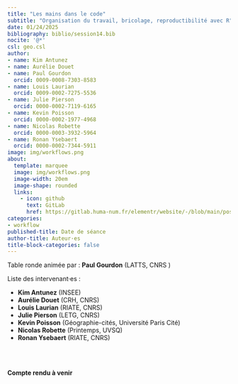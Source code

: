 ```yaml
---
title: "Les mains dans le code"
subtitle: "Organisation du travail, bricolage, reproductibilité avec R"
date: 01/24/2025
bibliography: biblio/session14.bib
nocite: '@*'
csl: geo.csl
author: 
- name: Kim Antunez
- name: Aurélie Douet
- name: Paul Gourdon
  orcid: 0009-0008-7303-8583
- name: Louis Laurian
  orcid: 0009-0002-7275-5536
- name: Julie Pierson
  orcid: 0000-0002-7119-6165
- name: Kevin Poisson
  orcid: 0000-0002-1977-4968
- name: Nicolas Robette
  orcid: 0000-0003-3932-5964
- name: Ronan Ysebaert
  orcid: 0000-0002-7344-5911
image: img/workflows.png
about:
  template: marquee
  image: img/workflows.png
  image-width: 20em
  image-shape: rounded
  links:
    - icon: github
      text: GitLab
      href: https://gitlab.huma-num.fr/elementr/website/-/blob/main/posts/seance14_TR_workflow.qmd
categories: 
- workflow
published-title: Date de séance
author-title: Auteur·es
title-block-categories: false
---
```



Table ronde animée par : **Paul Gourdon** (LATTS, CNRS )

Liste des intervenant·es :

- **Kim Antunez** (INSEE)
- **Aurélie Douet** (CRH, CNRS)
- **Louis Laurian** (RIATE, CNRS)
- **Julie Pierson** (LETG, CNRS)
- **Kevin Poisson** (Géographie-cités, Université Paris Cité)
- **Nicolas Robette** (Printemps, UVSQ)
- **Ronan Ysebaert** (RIATE, CNRS)

\
\

**Compte rendu à venir**
